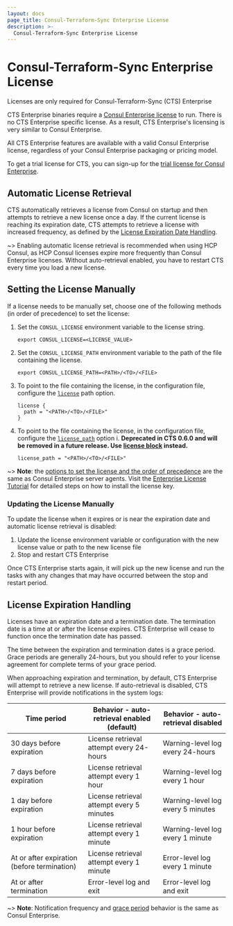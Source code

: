 ```yaml
---
layout: docs
page_title: Consul-Terraform-Sync Enterprise License
description: >-
  Consul-Terraform-Sync Enterprise License
---
```


# Consul-Terraform-Sync Enterprise License

<EnterpriseAlert>
  Licenses are only required for Consul-Terraform-Sync (CTS) Enterprise
</EnterpriseAlert>

CTS Enterprise binaries require a [Consul Enterprise license](/docs/enterprise/license/overview) to run. There is no CTS Enterprise specific license. As a result, CTS Enterprise's licensing is very similar to Consul Enterprise.

All CTS Enterprise features are available with a valid Consul Enterprise license, regardless of your Consul Enterprise packaging or pricing model.

To get a trial license for CTS, you can sign-up for the [trial license for Consul Enterprise](/docs/enterprise/license/faq#q-where-can-users-get-a-trial-license-for-consul-enterprise).

## Automatic License Retrieval
CTS automatically retrieves a license from Consul on startup and then attempts to retrieve a new license once a day. If the current license is reaching its expiration date, CTS attempts to retrieve a license with increased frequency, as defined by the [License Expiration Date Handling](/docs/nia/enterprise/license#license-expiration-handling).

~> Enabling automatic license retrieval is recommended when using HCP Consul, as HCP Consul licenses expire more frequently than Consul Enterprise licenses. Without auto-retrieval enabled, you have to restart CTS every time you load a new license.

## Setting the License Manually

If a license needs to be manually set, choose one of the following methods (in order of precedence) to set the license:

1. Set the `CONSUL_LICENSE` environment variable to the license string.

   ```shell-session
   export CONSUL_LICENSE=<LICENSE_VALUE>
   ```

1. Set the `CONSUL_LICENSE_PATH` environment variable to the path of the file containing the license.

   ```shell-session
   export CONSUL_LICENSE_PATH=<PATH>/<TO>/<FILE>
   ```

1. To point to the file containing the license, in the configuration file, configure the [`license`](/docs/nia/configuration#license) path option.

   ```hcl
   license {
     path = "<PATH>/<TO>/<FILE>"
   }
   ```

1. To point to the file containing the license, in the configuration file, configure the [`license_path`](/docs/nia/configuration#license_path) option i. **Deprecated in CTS 0.6.0 and will be removed in a future release. Use [license block](/docs/nia/configuration#license) instead.**

   ```hcl
   license_path = "<PATH>/<TO>/<FILE>"
   ```

~> **Note**: the [options to set the license and the order of precedence](/docs/enterprise/license/overview#binaries-without-built-in-licenses) are the same as Consul Enterprise server agents.
Visit the [Enterprise License Tutorial](https://learn.hashicorp.com/tutorials/nomad/hashicorp-enterprise-license?utm_source=docs) for detailed steps on how to install the license key.

### Updating the License Manually
To update the license when it expires or is near the expiration date and automatic license retrieval is disabled:

1. Update the license environment variable or configuration with the new license value or path to the new license file
1. Stop and restart CTS Enterprise

Once CTS Enterprise starts again, it will pick up the new license and run the tasks with any changes that may have occurred between the stop and restart period.

## License Expiration Handling

Licenses have an expiration date and a termination date. The termination date is a time at or after the license expires. CTS Enterprise will cease to function once the termination date has passed.

The time between the expiration and termination dates is a grace period. Grace periods are generally 24-hours, but you should refer to your license agreement for complete terms of your grace period.

When approaching expiration and termination, by default, CTS Enterprise will attempt to retrieve a new license. If auto-retrieval is disabled, CTS Enterprise will provide notifications in the system logs:

| Time period                                 | Behavior - auto-retrieval enabled (default) |Behavior - auto-retrieval disabled |
| ------------------------------------------- |-------------------------------------------- |---------------------------------- |
| 30 days before expiration                   | License retrieval attempt every 24-hours    | Warning-level log every 24-hours  |
| 7 days before expiration                    | License retrieval attempt every 1 hour      | Warning-level log every 1 hour    |
| 1 day before expiration                     | License retrieval attempt every 5 minutes   | Warning-level log every 5 minutes |
| 1 hour before expiration                    | License retrieval attempt every 1 minute    | Warning-level log every 1 minute  |
| At or after expiration (before termination) | License retrieval attempt every 1 minute    | Error-level log every 1 minute    |
| At or after termination                     | Error-level log and exit                    | Error-level log and exit          |

~> **Note**: Notification frequency and [grace period](/docs/enterprise/license/faq#q-is-there-a-grace-period-when-licenses-expire) behavior is the same as Consul Enterprise.
